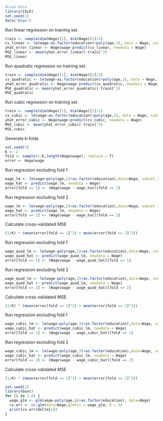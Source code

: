 ```r
#Load Data
library(ISLR)
set.seed(1)
data("Wage")
```

Run linear regression on training set.
```r
train <- sample(dim(Wage)[1], dim(Wage)[1]/2)
cv_linear <- lm(wage~as.factor(education)+poly(age,1), data = Wage, subset = train)
yhat_error_linear <- Wage$wage-predict(cv_linear, newdata = Wage)
MSE_linear <- mean(yhat_error_linear[-train]^2)
MSE_linear
```

Run quadratic regression on training set.
```r
train <- sample(dim(Wage)[1], dim(Wage)[1]/2)
cv_quadratic <- lm(wage~as.factor(education)+poly(age,2), data = Wage, subset = train)
yhat_error_quadratic <- Wage$wage-predict(cv_quadratic, newdata = Wage)
MSE_quadratic <- mean(yhat_error_quadratic[-train]^2)
MSE_quadratic
```

Run cubic regression on training set.
```r
train <- sample(dim(Wage)[1], dim(Wage)[1]/2)
cv_cubic <- lm(wage~as.factor(education)+poly(age,1), data = Wage, subset = train)
yhat_error_cubic <- Wage$wage-predict(cv_cubic, newdata = Wage)
MSE_cubic <- mean(yhat_error_cubic[-train]^2)
MSE_cubic
```

Generate k-folds
```r
set.seed(1)
K <- 2
fold <- sample(1:K,length(Wage$wage), replace = T)
error <- Wage$wage
```

Run regression excluding fold 1
```r
wage_lm <- lm(wage~poly(age,1)+as.factor(education),data=Wage, subset = (fold != 1))
wage_hat <- predict(wage_lm, newdata = Wage)
error[fold == 1] <- (Wage$wage - wage_hat)[fold == 1]
```

Run regression excluding fold 2
```r
wage_lm <- lm(wage~poly(age,1)+as.factor(education),data=Wage, subset = (fold != 2))
wage_hat <- predict(wage_lm, newdata = Wage)
error[fold == 2] <- (Wage$wage - wage_hat)[fold == 2]
```

Calculate cross-validated MSE
```r
(1/K) * (mean(error[fold == 1]^2) + mean(error[fold == 2]^2))
```

Run regression excluding fold 1
```r
wage_quad_lm <- lm(wage~poly(age,2)+as.factor(education),data=Wage, subset = (fold != 1))
wage_quad_hat <- predict(wage_quad_lm, newdata = Wage)
error[fold == 1] <- (Wage$wage - wage_quad_hat)[fold == 1]
```

Run regression excluding fold 2
```r
wage_quad_lm <- lm(wage~poly(age,2)+as.factor(education),data=Wage, subset = (fold != 2))
wage_quad_hat <- predict(wage_quad_lm, newdata = Wage)
error[fold == 2] <- (Wage$wage - wage_quad_hat)[fold == 2]
```

Calculate cross-validated MSE
```r
(1/K) * (mean(error[fold == 1]^2) + mean(error[fold == 2]^2))
```


Run regression excluding fold 1
```r
wage_cubic_lm <- lm(wage~poly(age,3)+as.factor(education),data=Wage, subset = (fold != 1))
wage_cubic_hat <- predict(wage_cubic_lm, newdata = Wage)
error[fold == 1] <- (Wage$wage - wage_cubic_hat)[fold == 1]
```

Run regression excluding fold 2
```r
wage_cubic_lm <- lm(wage~poly(age,3)+as.factor(education),data=Wage, subset = (fold != 2))
wage_cubic_hat <- predict(wage_cubic_lm, newdata = Wage)
error[fold == 2] <- (Wage$wage - wage_cubic_hat)[fold == 2]
```

Calculate cross-validated MSE
```r
(1/K) * (mean(error[fold == 1]^2) + mean(error[fold == 2]^2))
```

```r
set.seed(1)
library(boot)
for (i in 1:4) {
  wage_glm <- glm(wage~poly(age,i)+as.factor(education), data=Wage)
  cv.err <- cv.glm(data=Wage,glmfit = wage_glm, K = 5)
  print(cv.err$delta[1])
}
```





